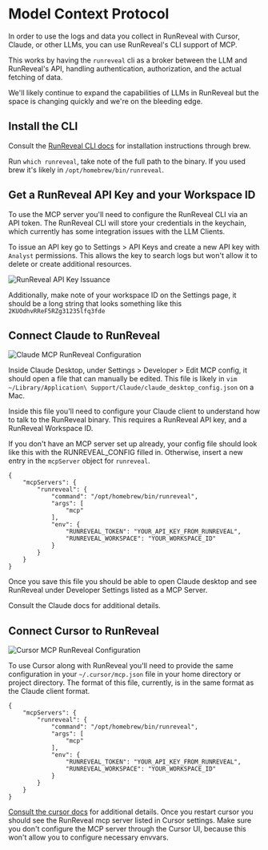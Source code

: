 # Model Context Protocol

In order to use the logs and data you collect in RunReveal with Cursor, Claude, or other LLMs, you can use RunReveal's CLI support of MCP.

This works by having the `runreveal` cli as a broker between the LLM and RunReveal's API, handling authentication, authorization, and the actual fetching of data.

We'll likely continue to expand the capabilities of LLMs in RunReveal but the space is changing quickly and we're on the bleeding edge.

## Install the CLI
Consult the [RunReveal CLI docs](/reference/using-the-cli) for installation instructions through brew.

Run `which runreveal`, take note of the full path to the binary. If you used brew it's likely in `/opt/homebrew/bin/runreveal`.

## Get a RunReveal API Key and your Workspace ID
To use the MCP server you'll need to configure the RunReveal CLI via an API token. The RunReveal CLI will store your credentials in the keychain, which currently has some integration issues with the LLM Clients.

To issue an API key go to Settings > API Keys and create a new API key with `Analyst` permissions. This allows the key to search logs but won't allow it to delete or create additional resources.

![RunReveal API Key Issuance](/runreveal-api-key.png)

Additionally, make note of your workspace ID on the Settings page, it should be a long string that looks something like this `2KUOdhvRReF5RZg31235lfq3fde`

## Connect Claude to RunReveal
![Claude MCP RunReveal Configuration](/claude-mcp-runreveal.png)

Inside Claude Desktop, under Settings > Developer > Edit MCP config, it should open a file that can manually be edited. This file is likely in `vim ~/Library/Application\ Support/Claude/claude_desktop_config.json` on a Mac.

Inside this file you'll need to configure your Claude client to understand how to talk to the RunReveal binary. This requires a RunReveal API key, and a RunReveal Workspace ID.

If you don't have an MCP server set up already, your config file should look like this with the RUNREVEAL_CONFIG filled in. Otherwise, insert a new entry in the `mcpServer` object for `runreveal`.

```
{
    "mcpServers": {
        "runreveal": {
            "command": "/opt/homebrew/bin/runreveal",
            "args": [
                "mcp"
            ],
            "env": {
                "RUNREVEAL_TOKEN": "YOUR_API_KEY_FROM_RUNREVEAL",
                "RUNREVEAL_WORKSPACE": "YOUR_WORKSPACE_ID"
            }
        }
    }
}
```

Once you save this file you should be able to open Claude desktop and see RunReveal under Developer Settings listed as a MCP Server.

Consult the Claude docs for additional details.

## Connect Cursor to RunReveal
![Cursor MCP RunReveal Configuration](/cursor-mcp-runreveal.png)

To use Cursor along with RunReveal you'll need to provide the same configuration in your `~/.cursor/mcp.json` file in your home directory or project directory. The format of this file, currently, is in the same format as the Claude client format.

```
{
    "mcpServers": {
        "runreveal": {
            "command": "/opt/homebrew/bin/runreveal",
            "args": [
                "mcp"
            ],
            "env": {
                "RUNREVEAL_TOKEN": "YOUR_API_KEY_FROM_RUNREVEAL",
                "RUNREVEAL_WORKSPACE": "YOUR_WORKSPACE_ID"
            }
        }
    }
}
```

[Consult the cursor docs](https://docs.cursor.com/context/model-context-protocol#configuration-locations) for additional details. Once you restart cursor you should see the RunReveal mcp server listed in Cursor settings. Make sure you don't configure the MCP server through the Cursor UI, because this won't allow you to configure necessary envvars.
